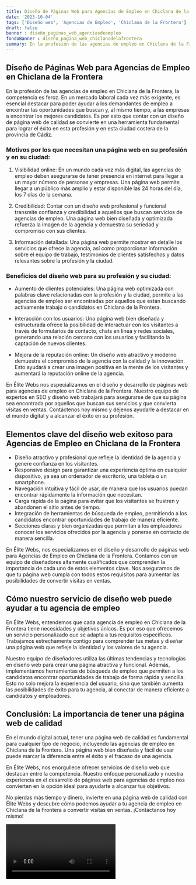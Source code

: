 ```yaml
---
title: Diseño de Páginas Web para Agencias de Empleo en Chiclana de la Frontera
date: '2023-10-04'
tags: ['Diseño web', 'Agencias de Empleo', 'Chiclana de la Frontera']
draft: false
banner : diseño_paginas_web_agenciasdeempleo
fondoBanner : diseño_pagina_web_chiclanadelafrontera
summary: En la profesión de las agencias de empleo en Chiclana de la Frontera, la competencia es feroz. En un mercado laboral cada vez más exigente, es esencial destacar para poder ayudar a los demandantes de empleo a encontrar las oportunidades que buscan y, al mismo tiempo, a las empresas a encontrar los mejores candidatos. Es por esto que contar con un diseño de página web de calidad se convierte en una herramienta fundamental para lograr el éxito en esta profesión y en esta ciudad costera de la provincia de Cádiz.
---
```


## Diseño de Páginas Web para Agencias de Empleo en Chiclana de la Frontera

En la profesión de las agencias de empleo en Chiclana de la Frontera, la competencia es feroz. En un mercado laboral cada vez más exigente, es esencial destacar para poder ayudar a los demandantes de empleo a encontrar las oportunidades que buscan y, al mismo tiempo, a las empresas a encontrar los mejores candidatos. Es por esto que contar con un diseño de página web de calidad se convierte en una herramienta fundamental para lograr el éxito en esta profesión y en esta ciudad costera de la provincia de Cádiz.

### Motivos por los que necesitan una página web en su profesión y en su ciudad:

1. Visibilidad online: En un mundo cada vez más digital, las agencias de empleo deben asegurarse de tener presencia en internet para llegar a un mayor número de personas y empresas. Una página web permite llegar a un público más amplio y estar disponible las 24 horas del día, los 7 días de la semana.

2. Credibilidad: Contar con un diseño web profesional y funcional transmite confianza y credibilidad a aquellos que buscan servicios de agencias de empleo. Una página web bien diseñada y optimizada refuerza la imagen de la agencia y demuestra su seriedad y compromiso con sus clientes.

3. Información detallada: Una página web permite mostrar en detalle los servicios que ofrece la agencia, así como proporcionar información sobre el equipo de trabajo, testimonios de clientes satisfechos y datos relevantes sobre la profesión y la ciudad.

### Beneficios del diseño web para su profesión y su ciudad:

- Aumento de clientes potenciales: Una página web optimizada con palabras clave relacionadas con la profesión y la ciudad, permite a las agencias de empleo ser encontradas por aquellos que están buscando activamente trabajo o candidatos en Chiclana de la Frontera.

- Interacción con los usuarios: Una página web bien diseñada y estructurada ofrece la posibilidad de interactuar con los visitantes a través de formularios de contacto, chats en línea y redes sociales, generando una relación cercana con los usuarios y facilitando la captación de nuevos clientes.

- Mejora de la reputación online: Un diseño web atractivo y moderno demuestra el compromiso de la agencia con la calidad y la innovación. Esto ayudará a crear una imagen positiva en la mente de los visitantes y aumentará la reputación online de la agencia.

En Élite Webs nos especializamos en el diseño y desarrollo de páginas web para agencias de empleo en Chiclana de la Frontera. Nuestro equipo de expertos en SEO y diseño web trabajará para asegurarse de que su página sea encontrada por aquellos que buscan sus servicios y que convierta visitas en ventas. Contáctenos hoy mismo y déjenos ayudarle a destacar en el mundo digital y a alcanzar el éxito en su profesión.

<GifSeo />

<Cta />

## Elementos clave del diseño web exitoso para Agencias de Empleo en Chiclana de la Frontera

- Diseño atractivo y profesional que refleje la identidad de la agencia y genere confianza en los visitantes.
- Responsive design para garantizar una experiencia óptima en cualquier dispositivo, ya sea un ordenador de escritorio, una tableta o un smartphone.
- Navegación intuitiva y fácil de usar, de manera que los usuarios puedan encontrar rápidamente la información que necesitan.
- Carga rápida de la página para evitar que los visitantes se frustren y abandonen el sitio antes de tiempo.
- Integración de herramientas de búsqueda de empleo, permitiendo a los candidatos encontrar oportunidades de trabajo de manera eficiente.
- Secciones claras y bien organizadas que permitan a los empleadores conocer los servicios ofrecidos por la agencia y ponerse en contacto de manera sencilla.

En Élite Webs, nos especializamos en el diseño y desarrollo de páginas web para Agencias de Empleo en Chiclana de la Frontera. Contamos con un equipo de diseñadores altamente cualificados que comprenden la importancia de cada uno de estos elementos clave. Nos aseguramos de que tu página web cumpla con todos estos requisitos para aumentar las posibilidades de convertir visitas en ventas.

## Cómo nuestro servicio de diseño web puede ayudar a tu agencia de empleo

En Élite Webs, entendemos que cada agencia de empleo en Chiclana de la Frontera tiene necesidades y objetivos únicos. Es por eso que ofrecemos un servicio personalizado que se adapta a tus requisitos específicos. Trabajamos estrechamente contigo para comprender tus metas y diseñar una página web que refleje la identidad y los valores de tu agencia.

Nuestro equipo de diseñadores utiliza las últimas tendencias y tecnologías en diseño web para crear una página atractiva y funcional. Además, implementamos herramientas de búsqueda de empleo que permiten a los candidatos encontrar oportunidades de trabajo de forma rápida y sencilla. Esto no solo mejora la experiencia del usuario, sino que también aumenta las posibilidades de éxito para tu agencia, al conectar de manera eficiente a candidatos y empleadores.

## Conclusión: La importancia de tener una página web de calidad

En el mundo digital actual, tener una página web de calidad es fundamental para cualquier tipo de negocio, incluyendo las agencias de empleo en Chiclana de la Frontera. Una página web bien diseñada y fácil de usar puede marcar la diferencia entre el éxito y el fracaso de una agencia.

En Élite Webs, nos enorgullece ofrecer servicios de diseño web que destacan entre la competencia. Nuestro enfoque personalizado y nuestra experiencia en el desarrollo de páginas web para agencias de empleo nos convierten en la opción ideal para ayudarte a alcanzar tus objetivos.

No pierdas más tiempo y dinero, invierte en una página web de calidad con Élite Webs y descubre cómo podemos ayudar a tu agencia de empleo en Chiclana de la Frontera a convertir visitas en ventas. ¡Contáctanos hoy mismo!

<Video />

<CtaBot job='Agencias de Empleo' city='Chiclana de la Frontera'/>

<Gmaps query='Chiclana de la Frontera+españa+maps' />